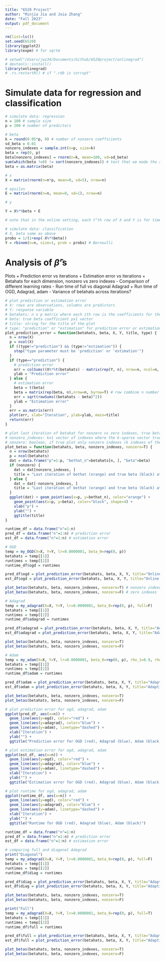 ```yaml
---
title: "6520 Project"
author: "Minjia Jia and Joia Zhang"
date: "Fall 2023"
output: pdf_document
---
```

```r
rm(list=ls())
set.seed(6520)
library(ggplot2)
library(expm) # for sqrtm

# setwd("/Users/jwz34/Documents/Github/6520project/onlinegrad")
# devtools::install()
library(onlinegrad)
# .rs.restartR() # if ".rdb is corrupt"
```

# Simulate data for regression and classification
```r
# simulate data: regression
n = 100 # sample size
p = 200 # number of predictors

# beta
k = round(0.05*p, 0) # number of nonzero coefficients
sd_beta = 0.01
nonzero_indexes = sample.int(n=p, size=k)
beta = rep(0, p)
beta[nonzero_indexes] = rnorm(n=k, mean=100, sd=sd_beta)
sum(which(beta !=0) != sort(nonzero_indexes)) # test that we made the right indexes nonzero
beta = as.matrix(beta)

# x
X = matrix(rnorm(n=n*p, mean=0, sd=5), nrow=n)

# epsilon
E = matrix(rnorm(n=n, mean=0, sd=1), nrow=n)

# y

Y = X%*%beta + E

# note that in the online setting, each t^th row of X and Y is for time t
```

```r
# simulate data: classification
# X, beta same as above
probs = 1/(1+exp(-X%*%beta))
Y = rbinom(n=n, size=1, prob = probs) # Bernoulli
```

# Analysis of $\hat\beta$'s

Plots
+ Prediction error vs iterations
+ Estimation error vs iterations
+ Betahats for each dimension, nonzero vs zero indexes
- Comparison of different learning rates
- Run time of full vs diagonal Adagrad
+ Run time of OGD, Adagrad, adam
- Variance of betahats across iterations?

```r
# plot prediction or estimation error
# X: rows are observations, columns are predictors
# Y: response variable
# betahats: n x p matrix where each ith row is the coefficients for the ith iteration and the columns are predictors
# beta: true beta coefficient px1 vector
# title: string for the title of the plot
# type: "prediction" or "estimation" for prediction error or estimation error
plot_prediction_error = function(betahats, beta, X, Y, title, type) {
  n = nrow(X)
  p = ncol(X)
  if ((type!="prediction") && (type!="estimation")) {
    stop("type parameter must be 'prediction' or 'estimation'")
  }
  if (type=="prediction") {
    # prediction error
    err = colSums((X%*%t(betahats) - matrix(rep(Y, n), nrow=n, ncol=n, byrow=F))^2) # row of the inside matrix is observation, column is iteration
    ylab = "Prediction error"
  } else {
    # estimation error
    beta = t(beta)
    beta = matrix(rep(beta, n),nrow=n, byrow=T) # row combine n number of t(beta)'s
    err = sqrt(rowSums((betahats - beta)^2))
    ylab = "Estimation error"
  }
  err = as.matrix(err)
  plot(err, xlab="Iteration", ylab=ylab, main=title)
  return(err)
}
```

```r
# plot last iteration of betahat for nonzero vs zero indexes, true beta overlaid
# nonzero_indexes: kx1 vector of indexes where the k-sparse vector true beta has nonzero values
# nonzero: boolean, if true plot only nonzero indexes (k indexes of the true k-sparse beta), otherwise plot zero indexes
plot_betas = function(betahats, beta, nonzero_indexes, nonzero=T) {
  n = nrow(betahats)
  p = ncol(betahats)
  dat = data.frame("p"=1:p, "bethat_n"=betahats[n, ], "beta"=beta)
  if (nonzero) {
    dat = dat[nonzero_indexes, ]
    title = "Last iteration of bethat (orange) and true beta (black) at nonzero indexes"
  } else {
    dat = dat[-nonzero_indexes, ]
    title = "Last iteration of bethat (orange) and true beta (black) at zero indexes"
  }
  ggplot(dat) + geom_point(aes(x=p, y=bethat_n), color="orange") +
    geom_point(aes(x=p, y=beta), color="black", shape=4) +
    xlab("p") +
    ylab("") +
    ggtitle(title)
}
```


```r
runtime_df = data.frame("n"=1:n)
pred_df = data.frame("n"=1:n) # prediction error
est_df = data.frame("n"=1:n) # estimation error

# OGD
temp = my_OGD(X=X, Y=Y, lr=0.0000001, beta_0=rep(0, p))
betahats = temp[[1]]
runtimes = temp[[2]]
runtime_df$ogd = runtimes

pred_df$ogd = plot_prediction_error(betahats, beta, X, Y, title="Online gradient descent (OGD)", type="prediction")
est_df$ogd = plot_prediction_error(betahats, beta, X, Y, title="Online gradient descent (OGD)", type="estimation")

plot_betas(betahats, beta, nonzero_indexes, nonzero=T) # nonzero indexes
plot_betas(betahats, beta, nonzero_indexes, nonzero=F) # zero indexes

# Adagrad
temp = my_adagrad(X=X, Y=Y, lr=0.0000001, beta_0=rep(0, p), full=F)
betahats = temp[[1]]
runtimes = temp[[2]]
runtime_df$adagrad = runtimes

pred_df$adagrad = plot_prediction_error(betahats, beta, X, Y, title="Adaptive gradient descent (Adagrad)", type="prediction")
est_df$adagrad = plot_prediction_error(betahats, beta, X, Y, title="Adaptive gradient descent (Adagrad)", type="estimation")

plot_betas(betahats, beta, nonzero_indexes, nonzero=T)
plot_betas(betahats, beta, nonzero_indexes, nonzero=F)

# Adam
temp = my_adam(X=X, Y=Y, lr=0.0000001, beta_0=rep(0, p), rho_1=0.9, rho_2=0.999, epsilon=1e-8)
betahats = temp[[1]]
runtimes = temp[[2]]
runtime_df$adam = runtimes

pred_df$adam = plot_prediction_error(betahats, beta, X, Y, title="Adaptive moment estimation (Adam)", type="prediction")
est_df$adam = plot_prediction_error(betahats, beta, X, Y, title="Adaptive moment estimation (Adam)", type="estimation")

plot_betas(betahats, beta, nonzero_indexes, nonzero=T)
plot_betas(betahats, beta, nonzero_indexes, nonzero=F)

# plot prediction error for ogd, adagrad, adam
ggplot(pred_df, aes(x=n)) + 
  geom_line(aes(y=ogd), color="red") +
  geom_line(aes(y=adagrad), color="blue") +
  geom_line(aes(y=adam), linetype="dashed") +
  xlab("Iteration") +
  ylab("") +
  ggtitle("Prediction error for OGD (red), Adagrad (blue), Adam (black)")

# plot estimation error for ogd, adagrad, adam
ggplot(est_df, aes(x=n)) + 
  geom_line(aes(y=ogd), color="red") +
  geom_line(aes(y=adagrad), color="blue") +
  geom_line(aes(y=adam), linetype="dashed") +
  xlab("Iteration") +
  ylab("") +
  ggtitle("Estimation error for OGD (red), Adagrad (blue), Adam (black)")

# plot runtime for ogd, adagrad, adam
ggplot(runtime_df, aes(x=n)) + 
  geom_line(aes(y=ogd), color="red") +
  geom_line(aes(y=adagrad), color="blue") +
  geom_line(aes(y=adam), linetype="dashed") +
  xlab("Iteration") +
  ylab("") +
  ggtitle("Runtime for OGD (red), Adagrad (blue), Adam (black)")
```


```r
runtime_df = data.frame("n"=1:n)
pred_df = data.frame("n"=1:n) # prediction error
est_df = data.frame("n"=1:n) # estimation error

# comparing full and diagonal Adagrad
print("Diagonal")
temp = my_adagrad(X=X, Y=Y, lr=0.0000001, beta_0=rep(0, p), full=F)
betahats = temp[[1]]
runtimes = temp[[2]]
runtime_df$diag = runtimes

pred_df$diag = plot_prediction_error(betahats, beta, X, Y, title="Adaptive gradient descent (Adagrad)", type="prediction")
est_df$diag = plot_prediction_error(betahats, beta, X, Y, title="Adaptive gradient descent (Adagrad)", type="estimation")

plot_betas(betahats, beta, nonzero_indexes, nonzero=T)
plot_betas(betahats, beta, nonzero_indexes, nonzero=F)
```


```r
print("Full")
temp = my_adagrad(X=X, Y=Y, lr=0.0000001, beta_0=rep(0, p), full=T)
betahats = temp[[1]]
runtimes = temp[[2]]
runtime_df$full = runtimes

pred_df$full = plot_prediction_error(betahats, beta, X, Y, title="Adaptive gradient descent (Adagrad)", type="prediction")
est_df$full = plot_prediction_error(betahats, beta, X, Y, title="Adaptive gradient descent (Adagrad)", type="estimation")

plot_betas(betahats, beta, nonzero_indexes, nonzero=T)
plot_betas(betahats, beta, nonzero_indexes, nonzero=F)
```







